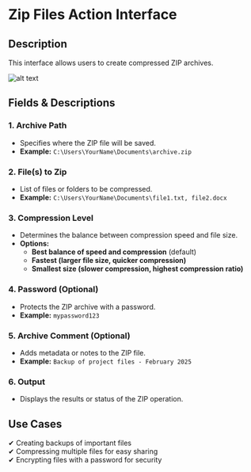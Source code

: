 # Zip Files Action Interface

## Description

This interface allows users to create compressed ZIP archives.

![alt text](../assets/compression/zip-files-1.png)

## **Fields & Descriptions**

### **1. Archive Path**

- Specifies where the ZIP file will be saved.  
- **Example:** `C:\Users\YourName\Documents\archive.zip`

### **2. File(s) to Zip**

- List of files or folders to be compressed.  
- **Example:** `C:\Users\YourName\Documents\file1.txt, file2.docx`

### **3. Compression Level**

- Determines the balance between compression speed and file size.  
- **Options:**
  - **Best balance of speed and compression** (default)
  - **Fastest (larger file size, quicker compression)**
  - **Smallest size (slower compression, highest compression ratio)**

### **4. Password (Optional)**

- Protects the ZIP archive with a password.  
- **Example:** `mypassword123`

### **5. Archive Comment (Optional)**

- Adds metadata or notes to the ZIP file.  
- **Example:** `Backup of project files - February 2025`

### **6. Output**

- Displays the results or status of the ZIP operation.

## **Use Cases**

✔ Creating backups of important files  
✔ Compressing multiple files for easy sharing  
✔ Encrypting files with a password for security  